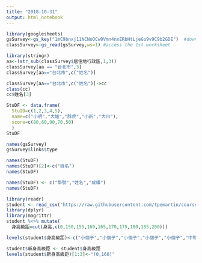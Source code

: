 ```yaml
---
title: "2018-10-31"
output: html_notebook
---
```


```r
library(googlesheets)
gsSurvey<-gs_key("1mC9bnxj11NCNoOCw0Vmn4nxERbHtLjeGo9v9C9b2GDE")  #download sheet information as an object
classSurvey<-gs_read(gsSurvey,ws=1) #access the 1st worksheet
```

```r
library(stringr)
aa<-(str_sub(classSurvey$居住地行政區,1,3))
classSurvey[aa == "台北市",3]
classSurvey[aa=="台北市",c("姓名")]
```

```r
classSurvey[aa=="台北市",c("姓名")]->cc
class(cc)
cc$姓名[3]
```

```r
StuDF <- data.frame(
  StuID=c(1,2,3,4,5),
  name=c("小明","大雄","胖虎","小新","大白"),
  score=c(80,60,90,70,50)
  )
StuDF 
```

```r
names(gsSurvey)
gsSurvey$links$type
```

```r
names(StuDF)
names(StuDF)[2]<-c("姓名")
names(StuDF)
```

```r
names(StuDF) <- c("學號","姓名","成績")
names(StuDF)
```

```r
library(readr)
student <- read_csv("https://raw.githubusercontent.com/tpemartin/course-107-1-programming-for-data-science/master/data/student.csv")
library(dplyr)
library(magrittr)
student %<>% mutate(
  身高級距=cut(身高,c(0,150,155,160,165,170,175,180,185,200)))
```

```r
levels(student$身高級距)<-c("小個子","小個子","小個子","小個子","小個子","中等個子","中等個子","高個子","高個子")
```

```r
student$新身高級距 <- student$身高級距
levels(student$新身高級距)[1:3]<-"(0,160]"
```


